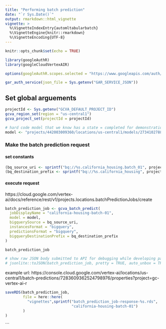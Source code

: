 ```yaml
---
title: "Performing batch prediction"
date: "`r Sys.Date()`"
output: rmarkdown::html_vignette
vignette: >
  %\VignetteIndexEntry{automltabularbatch}
  %\VignetteEngine{knitr::rmarkdown}
  %\VignetteEncoding{UTF-8}
---
```



```r
knitr::opts_chunk$set(echo = TRUE)
```

```r
library(googleAuthR)
library(googleCloudVertexAIR)

options(googleAuthR.scopes.selected = "https://www.googleapis.com/auth/cloud-platform")

gar_auth_service(json_file = Sys.getenv("GAR_SERVICE_JSON"))
```

## Set global arguements

```r
projectId <- Sys.getenv("GCVA_DEFAULT_PROJECT_ID")
gcva_region_set(region = "us-central1")
gcva_project_set(projectId = projectId)
```


```r
# hard code model that we know has a state = completed for demonstration purposes.
model <- "projects/442003009360/locations/us-central1/models/2734102788232445952"
```

### Make the batch prediction request

#### set constants

```r
(bq_source_uri <- sprintf("bq://%s.california_housing.batch_01", projectId))
(bq_destination_prefix <- sprintf("bq://%s.california_housing", projectId))
```

#### execute request

https://cloud.google.com/vertex-ai/docs/reference/rest/v1/projects.locations.batchPredictionJobs/create


```r
batch_prediction_job <- gcva_batch_predict(
  jobDisplayName = "california-housing-batch-01",
  model = model, 
  bigquerySource = bq_source_uri,
  instancesFormat = "bigquery",
  predictionsFormat = "bigquery",
  bigqueryDestinationPrefix = bq_destination_prefix
)

batch_prediction_job
```

```r
# show raw JSON body submitted to API for debugging while developing package
# jsonlite::toJSON(batch_prediction_job, pretty = TRUE, auto_unbox = TRUE) 
```

example url: 
https://console.cloud.google.com/vertex-ai/locations/us-central1/batch-predictions/7283609362524798976/properties?project=gc-vertex-ai-r


```r
saveRDS(batch_prediction_job, 
        file = here::here(
          "vignettes",sprintf("batch_prediction_job-response-%s.rds",
                              "california-housing-batch-01")
        )
)
```
```

